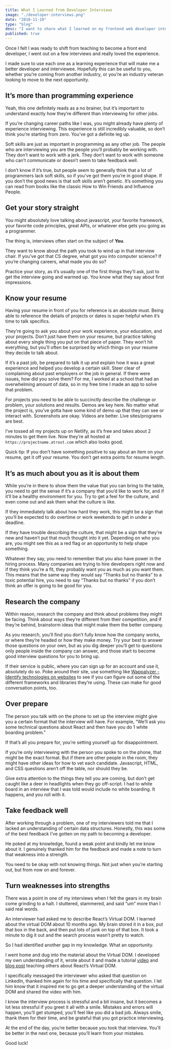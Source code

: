```yaml
---
title: What I Learned from Developer Interviews
image: "./developer-interviews.png"
date: "2018-11-19"
type: "blog"
desc: "I want to share what I learned on my frontend web developer interviews so you can perform better and get the job."
published: true
---
```


Once I felt I was ready to shift from teaching to become a front end developer, I went out on a few interviews and really loved the experience.

I made sure to use each one as a learning experience that will make me a better developer and interviewee. Hopefully this can be useful to you, whether you’re coming from another industry, or you’re an industry veteran looking to move to the next opportunity.

## It’s more than programming experience

Yeah, this one definitely reads as a no brainer, but it’s important to understand exactly how they’re different than interviewing for other jobs.

If you’re changing career paths like I was, you might already have plenty of experience interviewing. This experience is still incredibly valuable, so don’t think you’re starting from zero. You’ve got a definite leg up.

Soft skills are just as important in programming as any other job. The people who are interviewing you are the people you’ll probably be working with. They don’t want to work with a jerk. They don’t want to work with someone who can’t communicate or doesn’t seem to take feedback well.

I don’t know if it’s true, but people seem to generally think that a lot of programmers lack soft skills, so if you’ve got them you’re in good shape. If you don’t the good news is that soft skills aren’t genetic. It’s something you can read from books like the classic How to Win Friends and Influence People.

## Get your story straight

You might absolutely love talking about javascript, your favorite framework, your favorite code principles, great APIs, or whatever else gets you going as a programmer.

The thing is, interviews often start on the subject of **You**.

They want to know about the path you took to wind up in that interview chair. If you’ve got that CS degree, what got you into computer science? If you’re changing careers, what made you do so?

Practice your story, as it’s usually one of the first things they’ll ask, just to get the interview going and warmed up. You know what they say about first impressions.

## Know your resume

Having your resume in front of you for reference is an absolute must. Being able to reference the details of projects or dates is super helpful when it’s time to talk specifics.

They’re going to ask you about your work experience, your education, and your projects. Don’t just have them on your resume, but practice talking about every single thing you put on that piece of paper. They won’t hit everything, but you’ll often be surprised by which things on your resume they decide to talk about.

If it’s a past job, be prepared to talk it up and explain how it was a great experience and helped you develop a certain skill. Steer clear of complaining about past employers or the job in general. If there were issues, how did you solve them? For me, I worked at a school that had an overwhelming amount of data, so in my free time I made an app to solve that problem.

For projects you need to be able to succinctly describe the challenge or problem, your solutions and results. Demos are key here. No matter what the project is, you’ve gotta have some kind of demo up that they can see or interact with. Screenshots are okay. Videos are better. Live sites/programs are best.

I’ve tossed all my projects up on Netlify, as it’s free and takes about 2 minutes to get them live. Now they’re all hosted at `https://projectname.atrost.com` which also looks good.

Quick tip: If you don’t have something positive to say about an item on your resume, get it off your resume. You don’t get extra points for resume length.

## It’s as much about you as it is about them

While you’re in there to show them the value that you can bring to the table, you need to get the sense if it’s a company that you’d like to work for, and if it’ll be a healthy environment for you. Try to get a feel for the culture, and even come out and ask them what the culture is like.

If they immediately talk about how hard they work, this might be a sign that you’ll be expected to do overtime or work weekends to get in under a deadline.

If they have trouble describing the culture, that might be a sign that they’re new and haven’t put that much thought into it yet. Depending on who you are, you might see this as a red flag or an opportunity to help shape something.

Whatever they say, you need to remember that you also have power in the hiring process. Many companies are trying to hire developers right now and if they think you’re a fit, they probably want you as much as you want them. This means that the same way they would say “Thanks but no thanks” to a toxic potential hire, you need to say “Thanks but no thanks” if you don’t think an offer is going to be good for you.

## Research the company

Within reason, research the company and think about problems they might be facing. Think about ways they’re different from their competition, and if they’re behind, brainstorm ideas that might make them the better company.

As you research, you’ll find you don’t fully know how the company works, or where they’re headed or how they make money. Try your best to answer those questions on your own, but as you dig deeper you’ll get to questions only people inside the company can answer, and those start to become good interview questions for you to bring up.

If their service is public, where you can sign up for an account and use it, absolutely do so. Poke around their site, use something like [Wappalyzer - Identify technologies on websites](https://www.wappalyzer.com/) to see if you can figure out some of the different frameworks and libraries they’re using. These can make for good conversation points, too.

## Over prepare

The person you talk with on the phone to set up the interview might give you a certain format that the interview will have. For example, “We’ll ask you some technical questions about React and then have you do 1 white boarding problem.”

If that’s all you prepare for, you’re setting yourself up for disappointment.

If you’re only interviewing with the person you spoke to on the phone, that might be the exact format. But if there are other people in the room, they might have other ideas for how to vet each candidate. Javascript, HTML, and CSS questions aren’t off the table, nor should they be.

Give extra attention to the things they tell you are coming, but don’t get caught like a deer in headlights when they go off-script. I had to white board in an interview that I was told would include no white boarding. It happens, and you roll with it.

## Take feedback well

After working through a problem, one of my interviewers told me that I lacked an understanding of certain data structures. Honestly, this was some of the best feedback I’ve gotten on my path to becoming a developer.

He poked at my knowledge, found a weak point and kindly let me know about it. I genuinely thanked him for the feedback and made a note to turn that weakness into a strength.

You need to be okay with not knowing things. Not just when you’re starting out, but from now on and forever.

## Turn weaknesses into strengths

There was a point in one of my interviews when I felt the gears in my brain come grinding to a halt. I stuttered, stammered, and said “um” more than I said real words.

An interviewer had asked me to describe React’s Virtual DOM. I learned about the virtual DOM about 10 months ago. My brain stored it in a box, put that box in the back, and then put lots of junk on top of that box. It took a minute to dig it out and the search process wasn’t pretty to watch.

So I had identified another gap in my knowledge. What an opportunity.

I went home and dug into the material about the Virtual DOM. I developed my own understanding of it, wrote about it and made a tutorial [video](https://www.youtube.com/watch?v=hnQcDtXZC6g) and [blog post](/posts/react-virtual-dom/) teaching others about React’s Virtual DOM.

I specifically messaged the interviewer who asked that question on LinkedIn, thanked him again for his time and specifically that question. I let him know that it inspired me to go get a deeper understanding of the virtual DOM and shared the video with him.

I know the interview process is stressful and a bit insane, but it becomes a lot less stressful if you greet it all with a smile. Mistakes and errors will happen, you’ll get stumped, you’ll feel like you did a bad job. Always smile, thank them for their time, and be grateful that you got practice interviewing.

At the end of the day, you’re better because you took that interview. You’ll be better in the next one, because you’ll learn from your mistakes.

Good luck!
